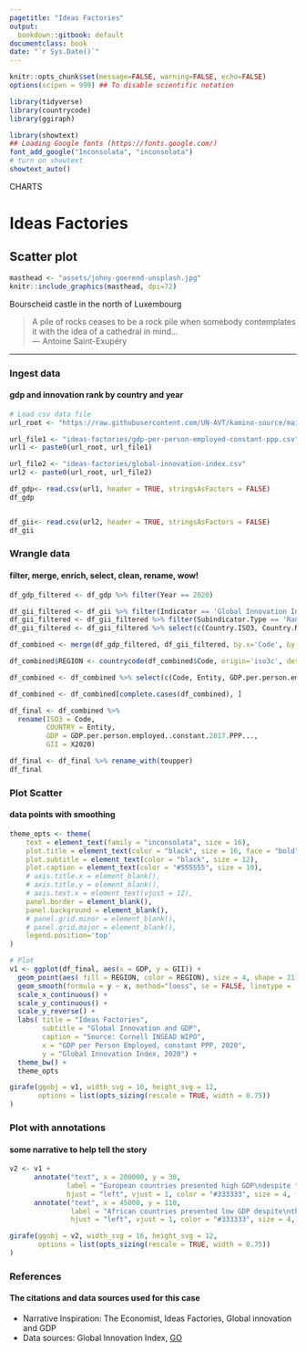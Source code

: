 ```yaml
---
pagetitle: "Ideas Factories"
output:
  bookdown::gitbook: default
documentclass: book
date: "`r Sys.Date()`"
---
```


```r

knitr::opts_chunk$set(message=FALSE, warning=FALSE, echo=FALSE)
options(scipen = 999) ## To disable scientific notation

library(tidyverse)
library(countrycode)
library(ggiraph)

library(showtext)
## Loading Google fonts (https://fonts.google.com/)
font_add_google("Inconsolata", "inconsolata")
# turn on showtext
showtext_auto()

```

<div class="activity">
CHARTS  
</div>

# Ideas Factories
## Scatter plot

```r

masthead <- "assets/johny-goerend-unsplash.jpg"
knitr::include_graphics(masthead, dpi=72)

```

<div class="figure-text">Bourscheid castle in the north of Luxembourg</div>

> A pile of rocks ceases to be a rock pile when somebody contemplates it with the idea of a cathedral in mind...\
--- Antoine Saint-Exupéry\

***


### Ingest data 
#### gdp and innovation rank by country and year

```r

# Load csv data file
url_root <- "https://raw.githubusercontent.com/UN-AVT/kamino-source/main/sources/0-shared/data/"

url_file1 <- "ideas-factories/gdp-per-person-employed-constant-ppp.csv"
url1 <- paste0(url_root, url_file1)

url_file2 <- "ideas-factories/global-innovation-index.csv"
url2 <- paste0(url_root, url_file2)

df_gdp<- read.csv(url1, header = TRUE, stringsAsFactors = FALSE)
df_gdp


df_gii<- read.csv(url2, header = TRUE, stringsAsFactors = FALSE)
df_gii


```


### Wrangle data
#### filter, merge, enrich, select, clean, rename, wow!


```r

df_gdp_filtered <- df_gdp %>% filter(Year == 2020)

df_gii_filtered <- df_gii %>% filter(Indicator == 'Global Innovation Index')
df_gii_filtered <- df_gii_filtered %>% filter(Subindicator.Type == 'Rank')
df_gii_filtered <- df_gii_filtered %>% select(c(Country.ISO3, Country.Name, X2020))

df_combined <- merge(df_gdp_filtered, df_gii_filtered, by.x='Code', by.y='Country.ISO3')

df_combined$REGION <- countrycode(df_combined$Code, origin='iso3c', destination='un.region.name')

df_combined <- df_combined %>% select(c(Code, Entity, GDP.per.person.employed..constant.2017.PPP..., X2020, REGION))

df_combined <- df_combined[complete.cases(df_combined), ]

df_final <- df_combined %>%
  rename(ISO3 = Code,
         COUNTRY = Entity,
         GDP = GDP.per.person.employed..constant.2017.PPP...,
         GII = X2020)

df_final <- df_final %>% rename_with(toupper)
df_final


```


### Plot Scatter
#### data points with smoothing


```r

theme_opts <- theme(
    text = element_text(family = "inconsolata", size = 16), 
    plot.title = element_text(color = "black", size = 16, face = "bold"),
    plot.subtitle = element_text(color = "black", size = 12),
    plot.caption = element_text(color = "#555555", size = 10),
    # axis.title.x = element_blank(),
    # axis.title.y = element_blank(),
    # axis.text.x = element_text(vjust = 12),
    panel.border = element_blank(),
    panel.background = element_blank(),
    # panel.grid.minor = element_blank(),
    # panel.grid.major = element_blank(),
    legend.position='top'
)

# Plot
v1 <- ggplot(df_final, aes(x = GDP, y = GII)) + 
  geom_point(aes( fill = REGION, color = REGION), size = 4, shape = 21) +
  geom_smooth(formula = y ~ x, method="loess", se = FALSE, linetype = 'solid', size = 2, color = '#82A0C2') + # "lm", "glm", "gam", "loess" 
  scale_x_continuous() +
  scale_y_continuous() +
  scale_y_reverse() +
  labs( title = "Ideas Factories",
        subtitle = "Global Innovation and GDP",
        caption = "Source: Cornell INSEAD WIPO",
        x = "GDP per Person Employed, constant PPP, 2020",
        y = "Global Innovation Index, 2020") +
  theme_bw() +
  theme_opts

girafe(ggobj = v1, width_svg = 16, height_svg = 12,
       options = list(opts_sizing(rescale = TRUE, width = 0.75))
)

```


### Plot with annotations
#### some narrative to help tell the story


```r

v2 <- v1 + 
      annotate("text", x = 200000, y = 30, 
              label = "European countries presented high GDP\ndespite the low Global Innovation Index", 
              hjust = "left", vjust = 1, color = "#333333", size = 4, fontface = 1) +
      annotate("text", x = 45000, y = 110, 
               label = "African countries presented low GDP despite\nthe high Global Innovation Index",
               hjust = "left", vjust = 1, color = "#333333", size = 4, fontface = 1) 

girafe(ggobj = v2, width_svg = 16, height_svg = 12,
       options = list(opts_sizing(rescale = TRUE, width = 0.75))
)

```


### References
#### The citations and data sources used for this case

* Narrative Inspiration: The Economist, Ideas Factories, Global innovation and GDP
* Data sources: Global Innovation Index, [GO](https://www.globalinnovationindex.org/analysis-indicator){target="_blank"}
